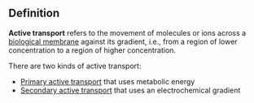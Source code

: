==Definition==

'''Active transport''' refers to the movement of molecules or ions across a [[biological membrane]] against its gradient, i.e., from a region of lower concentration to a region of higher concentration.

There are two kinds of active transport:

* [[Primary active transport]] that uses metabolic energy
* [[Secondary active transport]] that uses an electrochemical gradient
